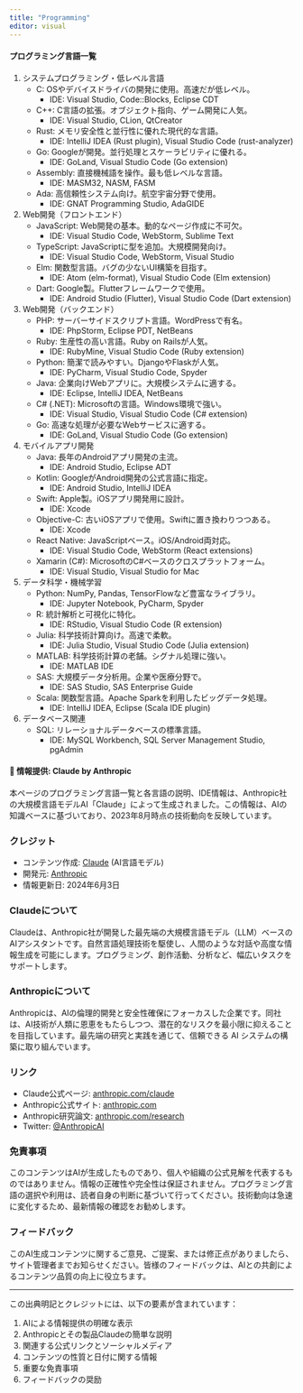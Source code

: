 ```yaml
---
title: "Programming"
editor: visual
---
```


#### プログラミング言語一覧

1.  システムプログラミング・低レベル言語
    -   C: OSやデバイスドライバの開発に使用。高速だが低レベル。
        -   IDE: Visual Studio, Code::Blocks, Eclipse CDT
    -   C++: C言語の拡張。オブジェクト指向、ゲーム開発に人気。
        -   IDE: Visual Studio, CLion, QtCreator
    -   Rust: メモリ安全性と並行性に優れた現代的な言語。
        -   IDE: IntelliJ IDEA (Rust plugin), Visual Studio Code (rust-analyzer)
    -   Go: Googleが開発。並行処理とスケーラビリティに優れる。
        -   IDE: GoLand, Visual Studio Code (Go extension)
    -   Assembly: 直接機械語を操作。最も低レベルな言語。
        -   IDE: MASM32, NASM, FASM
    -   Ada: 高信頼性システム向け。航空宇宙分野で使用。
        -   IDE: GNAT Programming Studio, AdaGIDE
2.  Web開発（フロントエンド）
    -   JavaScript: Web開発の基本。動的なページ作成に不可欠。
        -   IDE: Visual Studio Code, WebStorm, Sublime Text
    -   TypeScript: JavaScriptに型を追加。大規模開発向け。
        -   IDE: Visual Studio Code, WebStorm, Visual Studio
    -   Elm: 関数型言語。バグの少ないUI構築を目指す。
        -   IDE: Atom (elm-format), Visual Studio Code (Elm extension)
    -   Dart: Google製。Flutterフレームワークで使用。
        -   IDE: Android Studio (Flutter), Visual Studio Code (Dart extension)
3.  Web開発（バックエンド）
    -   PHP: サーバーサイドスクリプト言語。WordPressで有名。
        -   IDE: PhpStorm, Eclipse PDT, NetBeans
    -   Ruby: 生産性の高い言語。Ruby on Railsが人気。
        -   IDE: RubyMine, Visual Studio Code (Ruby extension)
    -   Python: 簡潔で読みやすい。DjangoやFlaskが人気。
        -   IDE: PyCharm, Visual Studio Code, Spyder
    -   Java: 企業向けWebアプリに。大規模システムに適する。
        -   IDE: Eclipse, IntelliJ IDEA, NetBeans
    -   C# (.NET): Microsoftの言語。Windows環境で強い。
        -   IDE: Visual Studio, Visual Studio Code (C# extension)
    -   Go: 高速な処理が必要なWebサービスに適する。
        -   IDE: GoLand, Visual Studio Code (Go extension)
4.  モバイルアプリ開発
    -   Java: 長年のAndroidアプリ開発の主流。
        -   IDE: Android Studio, Eclipse ADT
    -   Kotlin: GoogleがAndroid開発の公式言語に指定。
        -   IDE: Android Studio, IntelliJ IDEA
    -   Swift: Apple製。iOSアプリ開発用に設計。
        -   IDE: Xcode
    -   Objective-C: 古いiOSアプリで使用。Swiftに置き換わりつつある。
        -   IDE: Xcode
    -   React Native: JavaScriptベース。iOS/Android両対応。
        -   IDE: Visual Studio Code, WebStorm (React extensions)
    -   Xamarin (C#): MicrosoftのC#ベースのクロスプラットフォーム。
        -   IDE: Visual Studio, Visual Studio for Mac
5.  データ科学・機械学習
    -   Python: NumPy, Pandas, TensorFlowなど豊富なライブラリ。
        -   IDE: Jupyter Notebook, PyCharm, Spyder
    -   R: 統計解析と可視化に特化。
        -   IDE: RStudio, Visual Studio Code (R extension)
    -   Julia: 科学技術計算向け。高速で柔軟。
        -   IDE: Julia Studio, Visual Studio Code (Julia extension)
    -   MATLAB: 科学技術計算の老舗。シグナル処理に強い。
        -   IDE: MATLAB IDE
    -   SAS: 大規模データ分析用。企業や医療分野で。
        -   IDE: SAS Studio, SAS Enterprise Guide
    -   Scala: 関数型言語。Apache Sparkを利用したビッグデータ処理。
        -   IDE: IntelliJ IDEA, Eclipse (Scala IDE plugin)
6.  データベース関連
    -   SQL: リレーショナルデータベースの標準言語。
        -   IDE: MySQL Workbench, SQL Server Management Studio, pgAdmin

#### 🤖 情報提供: Claude by Anthropic

本ページのプログラミング言語一覧と各言語の説明、IDE情報は、Anthropic社の大規模言語モデルAI「Claude」によって生成されました。この情報は、AIの知識ベースに基づいており、2023年8月時点の技術動向を反映しています。

### クレジット

-   コンテンツ作成: [Claude](https://www.anthropic.com/claude) (AI言語モデル)
-   開発元: [Anthropic](https://www.anthropic.com)
-   情報更新日: 2024年6月3日

### Claudeについて

Claudeは、Anthropic社が開発した最先端の大規模言語モデル（LLM）ベースのAIアシスタントです。自然言語処理技術を駆使し、人間のような対話や高度な情報生成を可能にします。プログラミング、創作活動、分析など、幅広いタスクをサポートします。

### Anthropicについて

Anthropicは、AIの倫理的開発と安全性確保にフォーカスした企業です。同社は、AI技術が人類に恩恵をもたらしつつ、潜在的なリスクを最小限に抑えることを目指しています。最先端の研究と実践を通じて、信頼できる AI システムの構築に取り組んでいます。

### リンク

-   Claude公式ページ: [anthropic.com/claude](https://www.anthropic.com/claude)
-   Anthropic公式サイト: [anthropic.com](https://www.anthropic.com)
-   Anthropic研究論文: [anthropic.com/research](https://www.anthropic.com/research)
-   Twitter: [\@AnthropicAI](https://twitter.com/AnthropicAI)

### 免責事項

このコンテンツはAIが生成したものであり、個人や組織の公式見解を代表するものではありません。情報の正確性や完全性は保証されません。プログラミング言語の選択や利用は、読者自身の判断に基づいて行ってください。技術動向は急速に変化するため、最新情報の確認をお勧めします。

### フィードバック

このAI生成コンテンツに関するご意見、ご提案、または修正点がありましたら、サイト管理者までお知らせください。皆様のフィードバックは、AIとの共創によるコンテンツ品質の向上に役立ちます。

------------------------------------------------------------------------

この出典明記とクレジットには、以下の要素が含まれています：

1.  AIによる情報提供の明確な表示
2.  Anthropicとその製品Claudeの簡単な説明
3.  関連する公式リンクとソーシャルメディア
4.  コンテンツの性質と日付に関する情報
5.  重要な免責事項
6.  フィードバックの奨励
